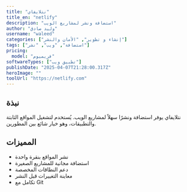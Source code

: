 ---
title: "نتلايفاي"
title_en: "netlify"
description: "استضافة ونشر لمشاريع الويب"
author: "وليد صادق"
username: "waleed"
categories: ["إنشاء و تطوير", "الأمان والنشر"]
tags: ["استضافة", "ويب", "نشر"]
pricing:
  model: "فريميوم"
softwareTypes: ["تطبيق ويب"]
publishDate: "2025-04-07T21:28:00.317Z"
heroImage: ""
toolUrl: "https://netlify.com"
---
## نبذة
نتلايفاي يوفر استضافة ونشرًا سهلاً لمشاريع الويب. يُستخدم لتشغيل المواقع الثابتة والتطبيقات، وهو خيار شائع بين المطورين.

## المميزات
- نشر المواقع بنقرة واحدة
- استضافة مجانية للمشاريع الصغيرة
- دعم النطاقات المخصصة
- معاينة التغييرات قبل النشر
- تكامل مع Git